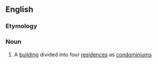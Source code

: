 ==English==

===Etymology===
{{blend|quadri-|condominium|lang=en}}

===Noun===
{{en-noun}}

# {{context|US|lang=en}} A [[building]] divided into four [[residence]]s as [[condominium]]s